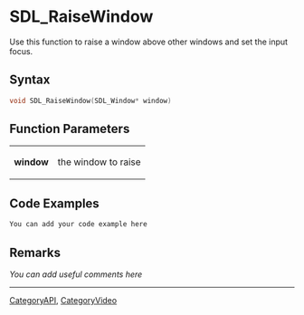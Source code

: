 
= SDL_RaiseWindow =
Use this function to raise a window above other windows and set the input focus.


== Syntax ==
<syntaxhighlight lang='c++'>
void SDL_RaiseWindow(SDL_Window* window)
</syntaxhighlight>

== Function Parameters ==
{|
|'''window'''
|the window to raise
|}

== Code Examples ==
<syntaxhighlight lang='c++'>
You can add your code example here
</syntaxhighlight>

== Remarks ==
''You can add useful comments here''

----
[[CategoryAPI]], [[CategoryVideo]]
